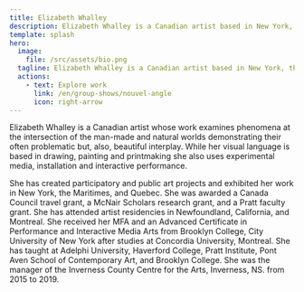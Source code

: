```yaml
---
title: Elizabeth Whalley
description: Elizabeth Whalley is a Canadian artist based in New York, the Maritimes, and Quebec.
template: splash
hero:
  image:
    file: /src/assets/bio.png
  tagline: Elizabeth Whalley is a Canadian artist based in New York, the Maritimes, and Quebec.
  actions:
    - text: Explore work
      link: /en/group-shows/nouvel-angle
      icon: right-arrow
---
```


Elizabeth Whalley is a Canadian artist whose work examines phenomena at the intersection of the man-made and natural worlds demonstrating their often problematic but, also, beautiful interplay. While her visual language is based in drawing, painting and printmaking she also uses experimental media, installation and interactive performance.  

She has created participatory and public art projects and exhibited her work in New York, the Maritimes, and Quebec. She  was awarded a Canada Council travel grant, a McNair Scholars research grant, and a Pratt faculty grant. She has attended artist residencies in Newfoundland, California, and Montreal.  She received her MFA and an Advanced Certificate in Performance and Interactive Media Arts from Brooklyn College, City University of New York after studies at Concordia University, Montreal. She has taught at Adelphi University, Haverford College, Pratt Institute, Pont Aven School of Contemporary Art, and Brooklyn College. She was  the manager of the Inverness County Centre for the Arts, Inverness, NS. from 2015 to 2019.




<CardGrid>
  <LinkCard title="Resume" href="https://www.elizabethwhalley.com/Elizabeth_Whalley_CV.pdf" />
  <LinkCard title="Instagram" href="https://www.instagram.com/elizabethwhalleyprojects/" />
</CardGrid>

